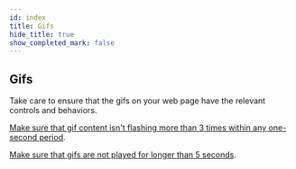 ```yaml
---
id: index
title: Gifs
hide_title: true
show_completed_mark: false
---
```



<Card icon="🐱">

## Gifs

Take care to ensure that the gifs on your web page have the relevant controls and behaviors.


</Card>

<CategoryItem id="flashing-gif-content">

[Make sure that gif content isn't flashing more than 3 times within any one-second period](flashing-gif-content.md).
<!--
A gif is considered flashing if it switches from dark to light more than three times within a second and covers an area that’s more than 10 degrees of the visual field (translated into an area of 341 x 256 px on a monitor with 1024 x 768 px resolution at a typical viewing distance). 
-->
</CategoryItem>

<CategoryItem id="gif-duration">

[Make sure that gifs are not played for longer than 5 seconds](gif-duration.md).
<!--
Content that moves or blinks can cause problems for people with low vision and be distracting for people with attention deficit disorders.
-->
</CategoryItem>
